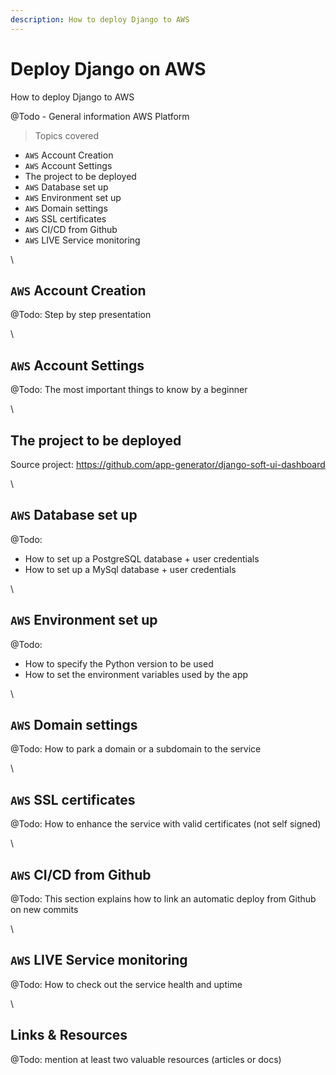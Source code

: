 ```yaml
---
description: How to deploy Django to AWS
---
```


# Deploy Django on AWS

<SubHeading color="#25c2a0">How to deploy Django to AWS</SubHeading>

@Todo - General information AWS Platform

> Topics covered

- `AWS` Account Creation
- `AWS` Account Settings
- The project to be deployed
- `AWS` Database set up
- `AWS` Environment set up
- `AWS` Domain settings
- `AWS` SSL certificates
- `AWS` CI/CD from Github
- `AWS` LIVE Service monitoring

\

## `AWS` Account Creation

@Todo: Step by step presentation

\

## `AWS` Account Settings

@Todo: The most important things to know by a beginner

\

## The project to be deployed

Source project: https://github.com/app-generator/django-soft-ui-dashboard

\

## `AWS` Database set up

@Todo:

- How to set up a PostgreSQL database + user credentials
- How to set up a MySql database + user credentials

\

## `AWS` Environment set up

@Todo:

- How to specify the Python version to be used
- How to set the environment variables used by the app

\

## `AWS` Domain settings

@Todo: How to park a domain or a subdomain to the service

\

## `AWS` SSL certificates

@Todo: How to enhance the service with valid certificates (not self signed)

\

## `AWS` CI/CD from Github

@Todo: This section explains how to link an automatic deploy from Github on new commits

\

## `AWS` LIVE Service monitoring

@Todo: How to check out the service health and uptime

\

## Links & Resources

@Todo: mention at least two valuable resources (articles or docs)
